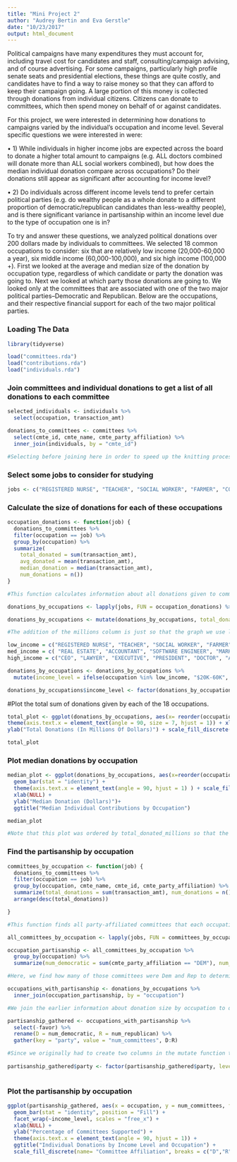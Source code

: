 ```yaml
---
title: "Mini Project 2"
author: "Audrey Bertin and Eva Gerstle"
date: "10/23/2017"
output: html_document
---
```


Political campaigns have many expenditures they must account for, including travel cost for candidates and staff, consulting/campaign advising, and of course advertising. For some campaigns, particularly high profile senate seats and presidential elections, these things are quite costly, and candidates have to find a way to raise money so that they can afford to keep their campaign going. A large portion of this money is collected through donations from individual citizens. Citizens can donate to committees, which then spend money on behalf of or against candidates.

For this project, we were interested in determining how donations to campaigns varied by the individual’s occupation and income level. Several specific questions we were interested in were: 

• 1) While individuals in higher income jobs are expected across the board to donate a higher total amount to campaigns (e.g. ALL doctors combined will donate more than ALL social workers combined), but how does the median individual donation compare across occupations?  Do their donations still appear as significant after accounting for income level? 

• 2) Do individuals across different income levels tend to prefer certain political parties (e.g. do wealthy people as a whole donate to a different proportion of democratic/republican candidates than less-wealthy people), and is there significant variance in partisanship within an income level due to the type of occupation one is in?

To try and answer these questions, we analyzed political donations over 200 dollars made by individuals to committees. We selected 18 common occupations to consider: six that are relatively low income (20,000-60,000 a year), six middle income (60,000-100,000), and six high income (100,000 +). First we looked at the average and median size of the donation by occupation type, regardless of which candidate or party the donation was going to. Next we looked at which party those donations are going to. We looked only at the committees that are associated with one of the two major political parties–Democratic and Republican. Below are the occupations, and their respective financial support for each of the two major political parties. 


### Loading The Data

```r
library(tidyverse)

load("committees.rda")
load("contributions.rda")
load("individuals.rda")
```

### Join committees and individual donations to get a list of all donations to each committee
```r

selected_individuals <- individuals %>% 
  select(occupation, transaction_amt)

donations_to_committees <- committees %>% 
  select(cmte_id, cmte_name, cmte_party_affiliation) %>%
  inner_join(individuals, by = "cmte_id") 

#Selecting before joining here in order to speed up the knitting process

```

### Select some jobs to consider for studying

```r

jobs <- c("REGISTERED NURSE", "TEACHER", "SOCIAL WORKER", "FARMER", "CONSTRUCTION", "RANCHER", "REAL ESTATE", "ACCOUNTANT", "SOFTWARE ENGINEER", "MARKETING", "CONSULTANT", "CONTRACTOR", "CEO", "LAWYER", "EXECUTIVE", "PRESIDENT", "DOCTOR", "ANESTHESIOLOGIST")

```

### Calculate the size of donations for each of these occupations

```r

occupation_donations <- function(job) {
  donations_to_committees %>%
  filter(occupation == job) %>%
  group_by(occupation) %>%
  summarize(
    total_donated = sum(transaction_amt),
    avg_donated = mean(transaction_amt),
    median_donation = median(transaction_amt),
    num_donations = n())
}

#This function calculates information about all donations given to committees by individuals in any given occupation

donations_by_occupations <- lapply(jobs, FUN = occupation_donations) %>% bind_rows()

donations_by_occupations <- mutate(donations_by_occupations, total_donated_millions = total_donated/1000000)

#The addition of the millions column is just so that the graph we use later will be easier to read.

low_income = c("REGISTERED NURSE", "TEACHER", "SOCIAL WORKER", "FARMER", "CONSTRUCTION", "RANCHER") #20K-60K avg income
med_income = c( "REAL ESTATE", "ACCOUNTANT", "SOFTWARE ENGINEER", "MARKETING", "CONSULTANT", "CONTRACTOR") #60K-100K avg income
high_income = c("CEO", "LAWYER", "EXECUTIVE", "PRESIDENT", "DOCTOR", "ANESTHESIOLOGIST") #100k+ avg income

donations_by_occupations <- donations_by_occupations %>% 
  mutate(income_level = ifelse(occupation %in% low_income, "$20K-60K", ifelse(occupation %in% med_income, "$60k-100k", "$100K +"))) #Add a new column that designates the income level of each occupation

donations_by_occupations$income_level <- factor(donations_by_occupations$income_level, levels = c("$20K-60K", "$60k-100k", "$100K +")) #Give the income levels a rank according to value instead of alphabetical order

```



#Plot the total sum of donations given by each of the 18 occupations. 
```r

total_plot <- ggplot(donations_by_occupations, aes(x= reorder(occupation,total_donated_millions), y=total_donated_millions, fill= income_level)) + geom_bar(stat = "identity") +
theme(axis.text.x = element_text(angle = 90, size = 7, hjust = 1)) + xlab(NULL) +
ylab("Total Donations (In Millions Of Dollars)") + scale_fill_discrete(name= "Income Level", breaks = c("$20K-60K", "$60k-100k", "$100K +"), labels = c("$20K-60K", "$60k-100k", "$100K +")) + ggtitle("Total Donations by Occupation")

total_plot


```


### Plot median donations by occupation

```r

median_plot <- ggplot(donations_by_occupations, aes(x=reorder(occupation,total_donated_millions), y = median_donation, fill = income_level)) +
  geom_bar(stat = "identity") +
  theme(axis.text.x = element_text(angle = 90, hjust = 1) ) + scale_fill_discrete(name= "Income Level", breaks = c("$20K-60K", "$60k-100k", "$100K +"), labels = c("$20K-60K", "$60k-100k", "$100K +")) +
  xlab(NULL) +
  ylab("Median Donation (Dollars)")+
  ggtitle("Median Individual Contributions by Occupation")

median_plot

#Note that this plot was ordered by total_donated_millions so that the occupations would be in the same order as in the last plot, and it would be clear which occupations had relatively high average donations compared to their total donations.

```


### Find the partisanship by occupation
```r

committees_by_occupation <- function(job) {
  donations_to_committees %>%
  filter(occupation == job) %>%
  group_by(occupation, cmte_name, cmte_id, cmte_party_affiliation) %>%
  summarize(total_donations = sum(transaction_amt), num_donations = n()) %>%
  arrange(desc(total_donations))

}

#This function finds all party-affiliated committees that each occupation donated to

all_committees_by_occupation <- lapply(jobs, FUN = committees_by_occupation) %>% bind_rows()

occupation_partisanship <- all_committees_by_occupation %>%
  group_by(occupation) %>%
  summarize(num_democratic = sum(cmte_party_affiliation == "DEM"), num_republican = sum(cmte_party_affiliation == "REP"), favor = ifelse(num_democratic > num_republican, "Dem", "Rep"))

#Here, we find how many of those committees were Dem and Rep to determine which party each occupation favors and the numerical distribution showing that.

occupations_with_partisanship <- donations_by_occupations %>%
  inner_join(occupation_partisanship, by = "occupation") 

#We join the earlier information about donation size by occupation to donation partisanship so that all the info about each occupation is contained in one place

partisanship_gathered <- occupations_with_partisanship %>%
  select(-favor) %>%
  rename(D = num_democratic, R = num_republican) %>%
  gather(key = "party", value = "num_committees", D:R)

#Since we originally had to create two columns in the mutate function to count the numbers of dem and rep parties, we have to use a gather here to make the data tidy and plottable.
  
partisanship_gathered$party <- factor(partisanship_gathered$party, levels = c("D", "R"))  
  

```

### Plot the partisanship by occupation
```r

ggplot(partisanship_gathered, aes(x = occupation, y = num_committees, fill = party)) +
  geom_bar(stat = "identity", position = "Fill") +
  facet_wrap(~income_level, scales = "free_x") +
  xlab(NULL) +
  ylab("Percentage of Committees Supported") +
  theme(axis.text.x = element_text(angle = 90, hjust = 1)) +
  ggtitle("Individual Donations by Income Level and Occupation") +
  scale_fill_discrete(name= "Committee Affiliation", breaks = c("D","R"), labels = c("Democratic", "Republican"))

```
  





